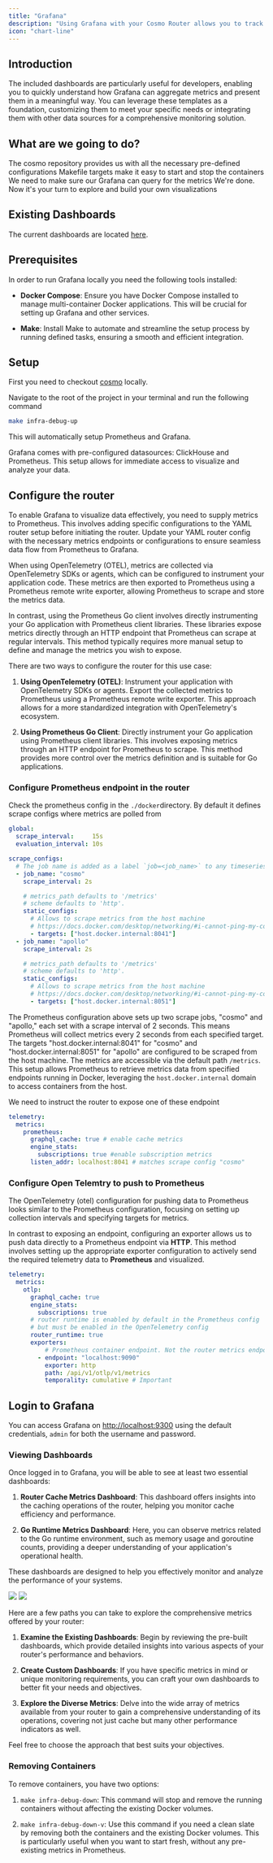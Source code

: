 ---
title: "Grafana"
description: "Using Grafana with your Cosmo Router allows you to track metrics such as network traffic, cache status, and system performance, all in real-time. This enhanced visibility helps in quickly identifying anomalies, diagnosing issues, and optimizing network efficiency."
icon: "chart-line"
---

## Introduction

The included dashboards are particularly useful for developers, enabling you to quickly understand how Grafana can aggregate metrics and present them in a meaningful way. You can leverage these templates as a foundation, customizing them to meet your specific needs or integrating them with other data sources for a comprehensive monitoring solution.

## What are we going to do?

<Steps>
  <Step title="Checkout the repository">
    The cosmo repository provides us with all the necessary pre-defined configurations
  </Step>
  <Step title="Start Grafana and Prometheus">
    Makefile targets make it easy to start and stop the containers
  </Step>
  <Step title="Configure the Router Metrics">
    We need to make sure our Grafana can query for the metrics
  </Step>
  <Step title="Login to Grafana and explore">
    We're done. Now it's your turn to explore and build your own visualizations
  </Step>
</Steps>

## Existing Dashboards

The current dashboards are located [here](https://github.com/wundergraph/cosmo/tree/main/docker/grafana/provisioning/dashboards).

## Prerequisites

In order to run Grafana locally you need the following tools installed:

* **Docker Compose**: Ensure you have Docker Compose installed to manage multi-container Docker applications. This will be crucial for setting up Grafana and other services.

* **Make**: Install Make to automate and streamline the setup process by running defined tasks, ensuring a smooth and efficient integration.

## Setup

First you need to checkout [cosmo](https://github.com/wundergraph/cosmo) locally.

Navigate to the root of the project in your terminal and run the following command

```bash
make infra-debug-up
```

This will automatically setup Prometheus and Grafana.

Grafana comes with pre-configured datasources: ClickHouse and Prometheus. This setup allows for immediate access to visualize and analyze your data.

## Configure the router

To enable Grafana to visualize data effectively, you need to supply metrics to Prometheus. This involves adding specific configurations to the YAML router setup before initiating the router. Update your YAML router config with the necessary metrics endpoints or configurations to ensure seamless data flow from Prometheus to Grafana.

When using OpenTelemetry (OTEL), metrics are collected via OpenTelemetry SDKs or agents, which can be configured to instrument your application code. These metrics are then exported to Prometheus using a Prometheus remote write exporter, allowing Prometheus to scrape and store the metrics data.

In contrast, using the Prometheus Go client involves directly instrumenting your Go application with Prometheus client libraries. These libraries expose metrics directly through an HTTP endpoint that Prometheus can scrape at regular intervals. This method typically requires more manual setup to define and manage the metrics you wish to expose.

There are two ways to configure the router for this use case:

1. **Using OpenTelemetry (OTEL)**: Instrument your application with OpenTelemetry SDKs or agents. Export the collected metrics to Prometheus using a Prometheus remote write exporter. This approach allows for a more standardized integration with OpenTelemetry's ecosystem.

2. **Using Prometheus Go Client**: Directly instrument your Go application using Prometheus client libraries. This involves exposing metrics through an HTTP endpoint for Prometheus to scrape. This method provides more control over the metrics definition and is suitable for Go applications.

### Configure Prometheus endpoint in the router

Check the prometheus config in the `./docker`directory. By default it defines scrape configs where metrics are polled from

```yaml
global:
  scrape_interval:     15s
  evaluation_interval: 10s

scrape_configs:
  # The job name is added as a label `job=<job_name>` to any timeseries scraped from this config.
  - job_name: "cosmo"
    scrape_interval: 2s

    # metrics_path defaults to '/metrics'
    # scheme defaults to 'http'.
    static_configs:
      # Allows to scrape metrics from the host machine
      # https://docs.docker.com/desktop/networking/#i-cannot-ping-my-containers
      - targets: ["host.docker.internal:8041"]
  - job_name: "apollo"
    scrape_interval: 2s

    # metrics_path defaults to '/metrics'
    # scheme defaults to 'http'.
    static_configs:
      # Allows to scrape metrics from the host machine
      # https://docs.docker.com/desktop/networking/#i-cannot-ping-my-containers
      - targets: ["host.docker.internal:8051"]
```

The Prometheus configuration above sets up two scrape jobs, "cosmo" and "apollo," each set with a scrape interval of 2 seconds. This means Prometheus will collect metrics every 2 seconds from each specified target. The targets "host.docker.internal:8041" for "cosmo" and "host.docker.internal:8051" for "apollo" are configured to be scraped from the host machine. The metrics are accessible via the default path `/metrics`. This setup allows Prometheus to retrieve metrics data from specified endpoints running in Docker, leveraging the `host.docker.internal` domain to access containers from the host.

We need to instruct the router to expose one of these endpoint

```yaml
telemetry:
  metrics:
    prometheus:
      graphql_cache: true # enable cache metrics
      engine_stats:
        subscriptions: true #enable subscription metrics
      listen_addr: localhost:8041 # matches scrape config "cosmo"
```

### Configure Open Telemtry to push to Prometheus

The OpenTelemetry (otel) configuration for pushing data to Prometheus looks similar to the Prometheus configuration, focusing on setting up collection intervals and specifying targets for metrics.

In contrast to exposing an endpoint, configuring an exporter allows us to push data directly to a Prometheus endpoint via **HTTP**. This method involves setting up the appropriate exporter configuration to actively send the required telemetry data to **Prometheus** and visualized.

```yaml
telemetry:
  metrics:
    otlp:
      graphql_cache: true
      engine_stats:
        subscriptions: true
      # router runtime is enabled by default in the Prometheus config
      # but must be enabled in the OpenTelemetry config
      router_runtime: true
      exporters:
          # Prometheus container endpoint. Not the router metrics endpoint
        - endpoint: "localhost:9090"
          exporter: http
          path: /api/v1/otlp/v1/metrics
          temporality: cumulative # Important
```

## Login to Grafana

You can access Grafana on [http://localhost:9300](http://localhost:9300) using the default credentials, `admin` for both the username and password.

### Viewing Dashboards

Once logged in to Grafana, you will be able to see at least two essential dashboards:

1. **Router Cache Metrics Dashboard**: This dashboard offers insights into the caching operations of the router, helping you monitor cache efficiency and performance.

2. **Go Runtime Metrics Dashboard**: Here, you can observe metrics related to the Go runtime environment, such as memory usage and goroutine counts, providing a deeper understanding of your application's operational health.

These dashboards are designed to help you effectively monitor and analyze the performance of your systems.

<Frame caption="Router Cache Metrics">
  <img src="/images/router/metrics-and-monitoring/image-1.png" />
</Frame>

<Frame caption="Go Runtime Metrics">
  <img src="/images/router/metrics-and-monitoring/image-2.png" />
</Frame>

Here are a few paths you can take to explore the comprehensive metrics offered by your router:

1. **Examine the Existing Dashboards**: Begin by reviewing the pre-built dashboards, which provide detailed insights into various aspects of your router's performance and behaviors.

2. **Create Custom Dashboards**: If you have specific metrics in mind or unique monitoring requirements, you can craft your own dashboards to better fit your needs and objectives.

3. **Explore the Diverse Metrics**: Delve into the wide array of metrics available from your router to gain a comprehensive understanding of its operations, covering not just cache but many other performance indicators as well.

Feel free to choose the approach that best suits your objectives.

### Removing Containers

To remove containers, you have two options:

1. `make infra-debug-down`: This command will stop and remove the running containers without affecting the existing Docker volumes.

2. `make infra-debug-down-v`: Use this command if you need a clean slate by removing both the containers and the existing Docker volumes. This is particularly useful when you want to start fresh, without any pre-existing metrics in Prometheus.
